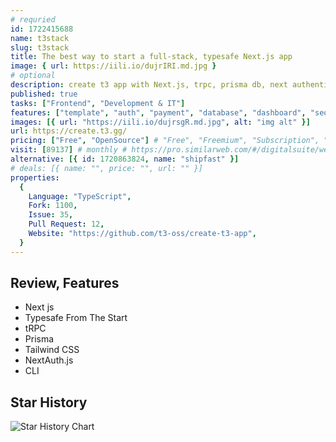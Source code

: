 ```yaml
---
# requried
id: 1722415688
name: t3stack
slug: t3stack
title: The best way to start a full-stack, typesafe Next.js app
image: { url: https://iili.io/dujrIRI.md.jpg }
# optional
description: create t3 app with Next.js, trpc, prisma db, next authentication
published: true
tasks: ["Frontend", "Development & IT"]
features: ["template", "auth", "payment", "database", "dashboard", "seo"]
images: [{ url: "https://iili.io/dujrsgR.md.jpg", alt: "img alt" }]
url: https://create.t3.gg/
pricing: ["Free", "OpenSource"] # "Free", "Freemium", "Subscription", "OpenSource", "Paid"
visit: [89137] # monthly # https://pro.similarweb.com/#/digitalsuite/websiteanalysis/home
alternative: [{ id: 1720863824, name: "shipfast" }]
# deals: [{ name: "", price: "", url: "" }]
properties:
  {
    Language: "TypeScript",
    Fork: 1100,
    Issue: 35,
    Pull Request: 12,
    Website: "https://github.com/t3-oss/create-t3-app",
  }
---
```


## Review, Features

- Next js
- Typesafe From The Start
- tRPC
- Prisma
- Tailwind CSS
- NextAuth.js
- CLI

## Star History

![Star History Chart](https://api.star-history.com/svg?repos=t3-oss/create-t3-app)

